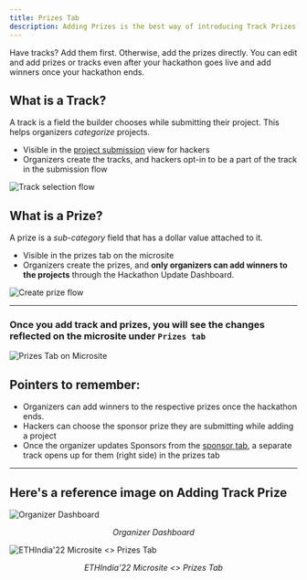 ```yaml
---
title: Prizes Tab
description: Adding Prizes is the best way of introducing Track Prizes in your Hackathon so that if a hacker has built a project for a specific track, they can submit it to the particular track.
---
```


<Callout title="Note" type="info">
  Have tracks? Add them first. Otherwise, add the prizes directly. You can edit and add prizes or tracks even after your hackathon goes live and add winners once your hackathon ends.
</Callout>

## What is a Track?

A track is a field the builder chooses while submitting their project. This helps organizers _categorize_ projects.

- Visible in the [project submission](../../hackers/participate/project-submission.md) view for hackers  
- Organizers create the tracks, and hackers opt-in to be a part of the track in the submission flow

<img src="/assets/prize.gif" alt="Track selection flow" />

## What is a Prize?

A prize is a _sub-category_ field that has a dollar value attached to it.

- Visible in the prizes tab on the microsite  
- Organizers create the prizes, and **only organizers can add winners to the projects** through the Hackathon Update Dashboard.

<img src="/assets/new.gif" alt="Create prize flow" />

---

### Once you add track and prizes, you will see the changes reflected on the microsite under `Prizes tab`

<img src="/assets/image-8.10.png" alt="Prizes Tab on Microsite" />

## Pointers to remember:

- Organizers can add winners to the respective prizes once the hackathon ends.  
- Hackers can choose the sponsor prize they are submitting while adding a project  
- Once the organizer updates Sponsors from the [sponsor tab](sponsors.md), a separate track opens up for them (right side) in the prizes tab  

---

## Here's a reference image on Adding Track Prize

<img src="/assets/image-8.11.png" alt="Organizer Dashboard" />
<p align="center"><i>Organizer Dashboard</i></p>

<img src="/assets/image-8.12.png" alt="ETHIndia'22 Microsite <> Prizes Tab" />
<p align="center"><i>ETHIndia'22 Microsite &lt;&gt; Prizes Tab</i></p>
